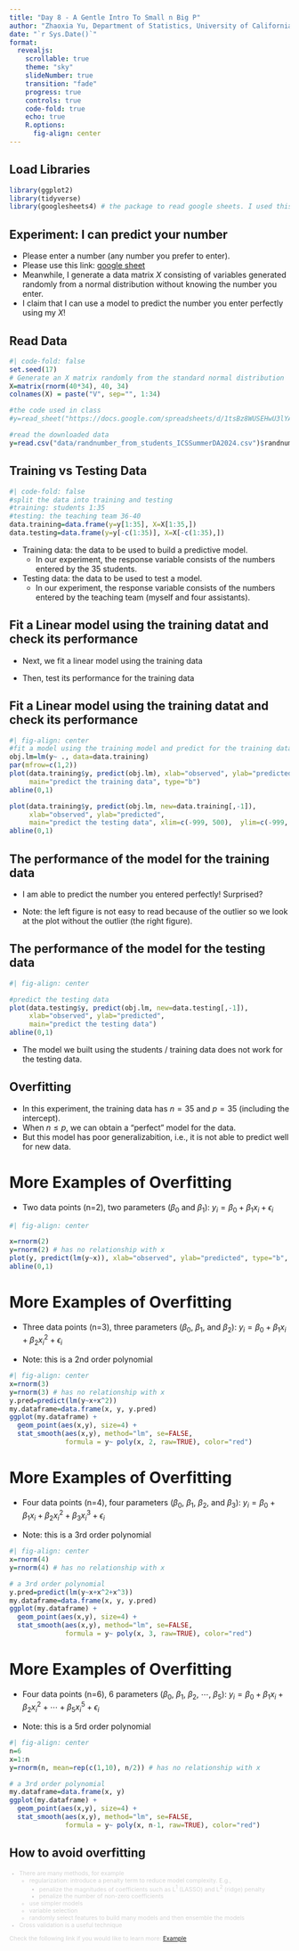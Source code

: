 ```yaml
---
title: "Day 8 - A Gentle Intro To Small n Big P"
author: "Zhaoxia Yu, Department of Statistics, University of California, Irvine"
date: "`r Sys.Date()`"
format: 
  revealjs:
    scrollable: true
    theme: "sky"
    slideNumber: true
    transition: "fade"
    progress: true
    controls: true
    code-fold: true
    echo: true
    R.options:
      fig-align: center
---
```


## Load Libraries

```r
library(ggplot2)
library(tidyverse)
library(googlesheets4) # the package to read google sheets. I used this package in class when reading data from a google sheet
```

## Experiment: I can predict your number
- Please enter a number (any number you prefer to enter). 
- Please use this link: [google sheet](https://docs.google.com/spreadsheets/d/1tsBz8WUSEHwU3lYAXedtvD-pk4IebusAv2XaRyF_nXg/edit?usp=sharing)
- Meanwhile, I generate a data matrix $X$ consisting of variables generated randomly from a normal distribution without knowing the number you enter. 
- I claim that I can use a model to predict the number you enter perfectly using my $X$!


## Read Data
```r
#| code-fold: false
set.seed(17)
# Generate an X matrix randomly from the standard normal distribution
X=matrix(rnorm(40*34), 40, 34)
colnames(X) = paste("V", sep="", 1:34)

#the code used in class
#y=read_sheet("https://docs.google.com/spreadsheets/d/1tsBz8WUSEHwU3lYAXedtvD-pk4IebusAv2XaRyF_nXg/edit?usp=sharing")$randnumber_day8

#read the downloaded data
y=read.csv("data/randnumber_from_students_ICSSummerDA2024.csv")$randnumber_day8
```

## Training vs Testing Data
```r
#| code-fold: false
#split the data into training and testing
#training: students 1:35 
#testing: the teaching team 36-40
data.training=data.frame(y=y[1:35], X=X[1:35,])
data.testing=data.frame(y=y[-c(1:35)], X=X[-c(1:35),])
```

- Training data: the data to be used to build a predictive model.
  - In our experiment, the response variable consists of the numbers entered by the 35 students. 
- Testing data: the data to be used to test a model. 
  - In our experiment, the response variable consists of the numbers entered by the teaching team (myself and four assistants).  

## Fit a Linear model using the training datat and check its performance
- Next, we fit a linear model using the training data 

- Then, test its performance for the training data

## Fit a Linear model using the training datat and check its performance

```r
#| fig-align: center
#fit a model using the training model and predict for the training data
obj.lm=lm(y~ ., data=data.training)
par(mfrow=c(1,2))
plot(data.training$y, predict(obj.lm), xlab="observed", ylab="predicted",
     main="predict the training data", type="b")
abline(0,1)

plot(data.training$y, predict(obj.lm, new=data.training[,-1]), 
     xlab="observed", ylab="predicted",
     main="predict the testing data", xlim=c(-999, 500),  ylim=c(-999, 500))
abline(0,1)
```

## The performance of the model for the training data

- I am able to predict the number you entered perfectly! Surprised?

- Note: the left figure is not easy to read because of the outlier so we look at the plot without the outlier (the right figure).



## The performance of the model for the testing data

```r
#| fig-align: center

#predict the testing data
plot(data.testing$y, predict(obj.lm, new=data.testing[,-1]), 
     xlab="observed", ylab="predicted",
     main="predict the testing data")
abline(0,1)
```
- The model we built using the students / training data does not work for the testing data. 

## Overfitting
- In this experiment, the training data has $n=35$ and $p=35$ (including the intercept). 
- When $n\le p$, we can obtain a "perfect" model for the data.
- But this model has poor generalizabition, i.e., it is not able to predict well for new data. 

# More Examples of Overfitting
- Two data points (n=2), two parameters ($\beta_0$ and $\beta_1$): $y_i=\beta_0 + \beta_1 x_i + \epsilon_i$

```r
#| fig-align: center

x=rnorm(2)
y=rnorm(2) # has no relationship with x
plot(y, predict(lm(y~x)), xlab="observed", ylab="predicted", type="b", pch=14)
abline(0,1)
```

# More Examples of Overfitting
- Three data points (n=3), three parameters ($\beta_0$, $\beta_1$, and $\beta_2$): $y_i=\beta_0 + \beta_1 x_i + \beta_2 x_i^2 + \epsilon_i$

- Note: this is a 2nd order polynomial

```r
#| fig-align: center
x=rnorm(3)
y=rnorm(3) # has no relationship with x
y.pred=predict(lm(y~x+x^2))
my.dataframe=data.frame(x, y, y.pred)
ggplot(my.dataframe) +
  geom_point(aes(x,y), size=4) +
  stat_smooth(aes(x,y), method="lm", se=FALSE, 
              formula = y~ poly(x, 2, raw=TRUE), color="red")
```

# More Examples of Overfitting
- Four data points (n=4), four parameters ($\beta_0$, $\beta_1$, $\beta_2$, and $\beta_3$): $y_i=\beta_0 + \beta_1 x_i + \beta_2 x_i^2 + \beta_3 x_i^3 + \epsilon_i$


- Note: this is a 3rd order polynomial
```r
#| fig-align: center
x=rnorm(4)
y=rnorm(4) # has no relationship with x

# a 3rd order polynomial
y.pred=predict(lm(y~x+x^2+x^3))
my.dataframe=data.frame(x, y, y.pred)
ggplot(my.dataframe) +
  geom_point(aes(x,y), size=4) +
  stat_smooth(aes(x,y), method="lm", se=FALSE, 
              formula = y~ poly(x, 3, raw=TRUE), color="red")
```


# More Examples of Overfitting
- Four data points (n=6), 6 parameters ($\beta_0$, $\beta_1$, $\beta_2$, $\cdots$, $\beta_5$): $y_i=\beta_0 + \beta_1 x_i + \beta_2 x_i^2 + \cdots + \beta_5 x_i^{5} + \epsilon_i$


- Note: this is a 5rd order polynomial
```r
#| fig-align: center
n=6
x=1:n
y=rnorm(n, mean=rep(c(1,10), n/2)) # has no relationship with x

# a 3rd order polynomial
my.dataframe=data.frame(x, y)
ggplot(my.dataframe) +
  geom_point(aes(x,y), size=4) +
  stat_smooth(aes(x,y), method="lm", se=FALSE, 
              formula = y~ poly(x, n-1, raw=TRUE), color="red")
```


## How to avoid overfitting

::: {style="font-size: 75%; color: lightgray"}
- There are many methods, for example
  - regularization: introduce a penalty term to reduce model complexity. E.g.,
    - penalize the magnitudes of coefficients such as L$^1$ (LASSO) and L$^2$ (ridge) penalty
    - penalize the number of non-zero coefficients
  - use simpler models
  - variable selection
  - randomly select features to build many models and then ensemble the models
- Cross validation is a useful technique

Check the following link if you would like to learn more:
[Example](http://www.sthda.com/english/articles/36-classification-methods-essentials/149-penalized-logistic-regression-essentials-in-r-ridge-lasso-and-elastic-net/#google_vignette)
:::


